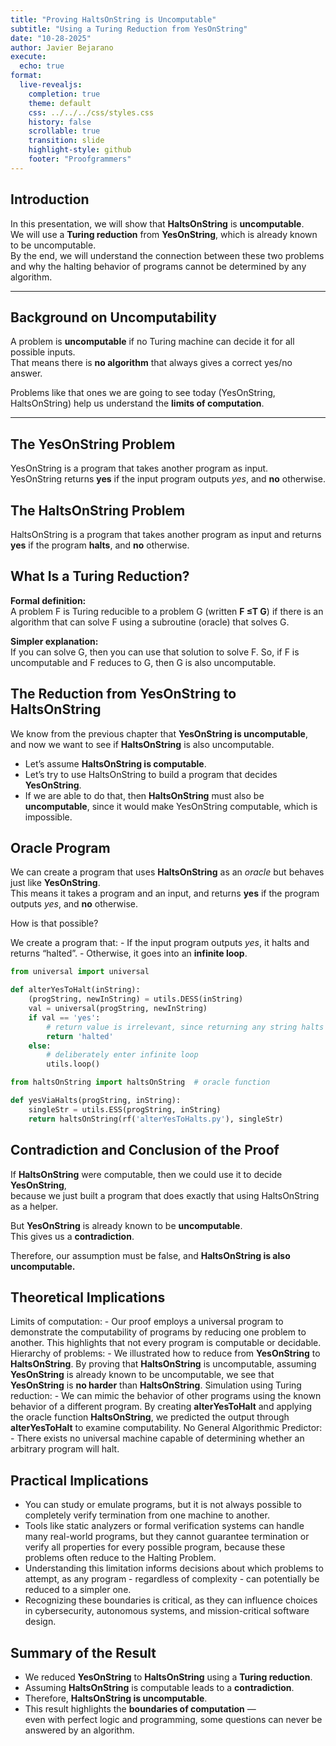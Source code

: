 ```yaml
---
title: "Proving HaltsOnString is Uncomputable"
subtitle: "Using a Turing Reduction from YesOnString"
date: "10-28-2025"
author: Javier Bejarano
execute:
  echo: true
format:
  live-revealjs:
    completion: true
    theme: default
    css: ../../../css/styles.css
    history: false
    scrollable: true
    transition: slide
    highlight-style: github
    footer: "Proofgrammers"
---
```


## Introduction

In this presentation, we will show that **HaltsOnString** is **uncomputable**.  
We will use a **Turing reduction** from **YesOnString**, which is already known to be uncomputable.  
By the end, we will understand the connection between these two problems and why the halting behavior of programs cannot be determined by any algorithm.

---

## Background on Uncomputability

A problem is **uncomputable** if no Turing machine can decide it for all possible inputs.  
That means there is **no algorithm** that always gives a correct yes/no answer.  

Problems like that ones we are going to see today (YesOnString, HaltsOnString) help us understand the **limits of computation**.

---

## The YesOnString Problem

YesOnString is a program that takes another program as input.  
YesOnString returns **yes** if the input program outputs *yes*, and **no** otherwise.

## The HaltsOnString Problem

HaltsOnString is a program that takes another program as input and returns **yes** if the program **halts**, and **no** otherwise.

## What Is a Turing Reduction?

**Formal definition:**  
A problem F is Turing reducible to a problem G (written **F ≤T G**) if there is an algorithm that can solve F using a subroutine (oracle) that solves G.

**Simpler explanation:**  
If you can solve G, then you can use that solution to solve F. So, if F is uncomputable and F reduces to G, then G is also uncomputable.

## The Reduction from YesOnString to HaltsOnString

We know from the previous chapter that **YesOnString is uncomputable**, and now we want to see if **HaltsOnString** is also uncomputable.

- Let’s assume **HaltsOnString is computable**.  
- Let’s try to use HaltsOnString to build a program that decides **YesOnString**.  
- If we are able to do that, then **HaltsOnString** must also be **uncomputable**, since it would make YesOnString computable, which is impossible.

## Oracle Program

We can create a program that uses **HaltsOnString** as an *oracle* but behaves just like **YesOnString**.  
This means it takes a program and an input, and returns **yes** if the program outputs *yes*, and **no** otherwise.

How is that possible?

We create a program that:
- If the input program outputs *yes*, it halts and returns “halted”.
- Otherwise, it goes into an **infinite loop**.

```python
from universal import universal

def alterYesToHalt(inString):
    (progString, newInString) = utils.DESS(inString)
    val = universal(progString, newInString)
    if val == 'yes':
        # return value is irrelevant, since returning any string halts
        return 'halted'
    else:
        # deliberately enter infinite loop
        utils.loop()
```

```python
from haltsOnString import haltsOnString  # oracle function

def yesViaHalts(progString, inString):
    singleStr = utils.ESS(progString, inString)
    return haltsOnString(rf('alterYesToHalts.py'), singleStr)
```

## Contradiction and Conclusion of the Proof

If **HaltsOnString** were computable, then we could use it to decide **YesOnString**,  
because we just built a program that does exactly that using HaltsOnString as a helper.

But **YesOnString** is already known to be **uncomputable**.  
This gives us a **contradiction**.

Therefore, our assumption must be false, and 
 **HaltsOnString is also uncomputable.**

## Theoretical Implications

Limits of computation:
 - Our proof employs a universal program to demonstrate the computability of programs by reducing one problem to another. This highlights that not every program is computable or decidable.
Hierarchy of problems:
 - We illustrated how to reduce from **YesOnString** to **HaltsOnString**. By proving that **HaltsOnString** is uncomputable, assuming **YesOnString** is already known to be uncomputable, we see that **YesOnString** is **no harder** than **HaltsOnString**.
Simulation using Turing reduction:
 - We can mimic the behavior of other programs using the known behavior of a different program. By creating **alterYesToHalt** and applying the oracle function **HaltsOnString**, we predicted the output through **alterYesToHalt** to examine computability.
No General Algorithmic Predictor:
 - There exists no universal machine capable of determining whether an arbitrary program will halt.
 
## Practical Implications

- You can study or emulate programs, but it is not always possible to completely verify termination from one machine to another.
- Tools like static analyzers or formal verification systems can handle many real-world programs, but they cannot guarantee termination or verify all properties for every possible program, because these problems often reduce to the Halting Problem.
- Understanding this limitation informs decisions about which problems to attempt, as any program - regardless of complexity - can potentially be reduced to a simpler one.
- Recognizing these boundaries is critical, as they can influence choices in cybersecurity, autonomous systems, and mission-critical software design.

## Summary of the Result

- We reduced **YesOnString** to **HaltsOnString** using a **Turing reduction**.  
- Assuming **HaltsOnString** is computable leads to a **contradiction**.  
- Therefore, **HaltsOnString is uncomputable**.  
- This result highlights the **boundaries of computation** —  
  even with perfect logic and programming, some questions can never be answered by an algorithm.
